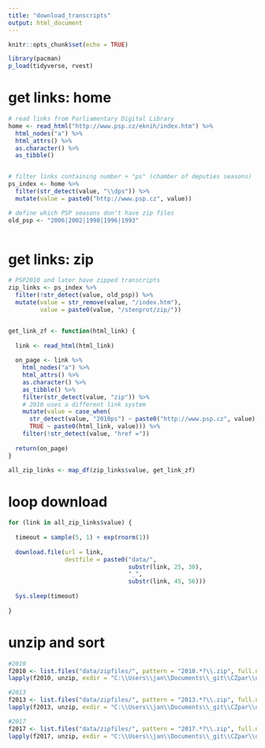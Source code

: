 ```yaml
---
title: "download_transcripts"
output: html_document
---
```


```r
knitr::opts_chunk$set(echo = TRUE)

library(pacman)
p_load(tidyverse, rvest)
```

# get links: home
```r
# read links from Parliamentary Digital Library
home <- read_html("http://www.psp.cz/eknih/index.htm") %>%
  html_nodes("a") %>%
  html_attrs() %>%
  as.character() %>%
  as_tibble()


# filter links containing number + "ps" (chamber of deputies seasons)
ps_index <- home %>%
  filter(str_detect(value, "\\dps")) %>%
  mutate(value = paste0("http://www.psp.cz", value))

# define which PSP seasons don't have zip files
old_psp <- "2006|2002|1998|1996|1993"
  
```

# get links: zip
```r
# PSP2010 and later have zipped transcripts
zip_links <- ps_index %>%
  filter(!str_detect(value, old_psp)) %>%
  mutate(value = str_remove(value, "/index.htm"),
         value = paste0(value, "/stenprot/zip/"))


get_link_zf <- function(html_link) {
  
  link <- read_html(html_link)
  
  on_page <- link %>%
    html_nodes("a") %>%
    html_attrs() %>%
    as.character() %>%
    as_tibble() %>%
    filter(str_detect(value, "zip")) %>%
    # 2010 uses a different link system
    mutate(value = case_when(
      str_detect(value, "2010ps") ~ paste0("http://www.psp.cz", value),
      TRUE ~ paste0(html_link, value))) %>%
    filter(!str_detect(value, "href ="))
  
  return(on_page)
}

all_zip_links <- map_df(zip_links$value, get_link_zf)
```



# loop download
```r
for (link in all_zip_links$value) {
  
  timeout = sample(5, 1) + exp(rnorm(1))
  
  download.file(url = link, 
                destfile = paste0("data/",
                                  substr(link, 25, 30),
                                  "_",
                                  substr(link, 45, 56)))
  
  Sys.sleep(timeout)
  
}
```



# unzip and sort
```r
#2010
f2010 <- list.files("data/zipfiles/", pattern = "2010.*?\\.zip", full.names = T)
lapply(f2010, unzip, exdir = "C:\\Users\\jan\\Documents\\_git\\CZpar\\data\\2010ps")

#2013
f2013 <- list.files("data/zipfiles/", pattern = "2013.*?\\.zip", full.names = T)
lapply(f2013, unzip, exdir = "C:\\Users\\jan\\Documents\\_git\\CZpar\\data\\2013ps")

#2017
f2017 <- list.files("data/zipfiles/", pattern = "2017.*?\\.zip", full.names = T)
lapply(f2017, unzip, exdir = "C:\\Users\\jan\\Documents\\_git\\CZpar\\data\\2017ps")
```

